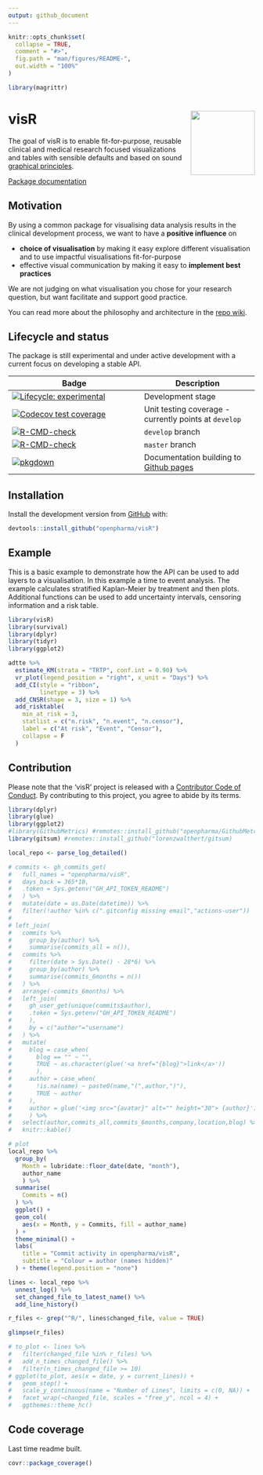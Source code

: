 ```yaml
---
output: github_document
---
```


<!-- README.md is generated from README.Rmd as part of the CICD process. -->
<!-- Please edit README.Rmd - but you do not need to build it! -->

```r
knitr::opts_chunk$set(
  collapse = TRUE,
  comment = "#>",
  fig.path = "man/figures/README-",
  out.width = "100%"
)

library(magrittr)
```

# visR <img src='man/figures/logo.png' align="right" height="131.5" />

The goal of visR is to enable fit-for-purpose, reusable clinical and medical research focused visualizations and tables with sensible defaults and based on sound [graphical principles](https://graphicsprinciples.github.io/).

[Package documentation](https://openpharma.github.io/visR/)

## Motivation

By using a common package for visualising data analysis results in the clinical development process, we want to have a **positive influence** on 

* **choice of visualisation** by making it easy explore different visualisation and to use impactful visualisations fit-for-purpose
* effective visual communication by making it easy to **implement best practices** 

We are not judging on what visualisation you chose for your research question, but want facilitate and support good practice.

You can read more about the philosophy and architecture in the [repo wiki](https://github.com/openpharma/visR/wiki).

## Lifecycle and status

The package is still experimental and under active development with a current focus on developing a stable API. 

<!-- badges: start -->

| Badge | Description
|----------------------|-------------------|
| [![Lifecycle: experimental](https://img.shields.io/badge/lifecycle-experimental-orange.svg)](https://www.tidyverse.org/lifecycle/#experimental)     | Development stage |
| [![Codecov test coverage](https://codecov.io/gh/openpharma/visR/branch/develop/graph/badge.svg)](https://codecov.io/gh/openpharma/visR?branch=develop) | Unit testing coverage - currently points at `develop` |
| [![R-CMD-check](https://github.com/openpharma/visR/actions/workflows/check-standard.yaml/badge.svg?branch=develop)](https://github.com/openpharma/visR/actions/workflows/check-standard.yaml) | `develop` branch |
| [![R-CMD-check](https://github.com/openpharma/visR/actions/workflows/check-standard.yaml/badge.svg?branch=master)](https://github.com/openpharma/visR/actions/workflows/check-standard.yaml) | `master` branch |
| [![pkgdown](https://github.com/openpharma/visR/actions/workflows/makedocs.yml/badge.svg)](https://github.com/openpharma/visR/actions/workflows/makedocs.yml) | Documentation building to [Github pages](https://openpharma.github.io/visR/) |
<!-- badges: end -->


## Installation

Install the development version from [GitHub](https://github.com/) with:

``` r
devtools::install_github("openpharma/visR")
```

## Example

This is a basic example to demonstrate how the API can be used to add layers to a visualisation. In this example a time to event analysis. The example calculates stratified Kaplan-Meier by treatment and then plots. Additional functions can be used to add uncertainty intervals, censoring information and a risk table. 

```r
library(visR)
library(survival)
library(dplyr)
library(tidyr) 
library(ggplot2)

adtte %>%
  estimate_KM(strata = "TRTP", conf.int = 0.90) %>%
  vr_plot(legend_position = "right", x_unit = "Days") %>%
  add_CI(style = "ribbon",
         linetype = 3) %>%
  add_CNSR(shape = 3, size = 1) %>%
  add_risktable(
    min_at_risk = 3,
    statlist = c("n.risk", "n.event", "n.censor"),
    label = c("At risk", "Event", "Censor"),
    collapse = F
  )
```


## Contribution 

Please note that the 'visR' project is released with a [Contributor Code of Conduct](CODE_OF_CONDUCT.md). By contributing to this project, you agree to abide by its terms.

```r
library(dplyr)
library(glue)
library(ggplot2)
#library(GithubMetrics) #remotes::install_github("openpharma/GithubMetrics")
library(gitsum) #remotes::install_github("lorenzwalthert/gitsum)

local_repo <- parse_log_detailed()

# commits <- gh_commits_get(
#   full_names = "openpharma/visR",
#   days_back = 365*10,
#   .token = Sys.getenv("GH_API_TOKEN_README")
#   ) %>%
#   mutate(date = as.Date(datetime)) %>%
#   filter(!author %in% c(".gitconfig missing email","actions-user"))
# 
# left_join(
#   commits %>%
#     group_by(author) %>%
#     summarise(commits_all = n()),
#   commits %>%
#     filter(date > Sys.Date() - 28*6) %>%
#     group_by(author) %>%
#     summarise(commits_6months = n())
#   ) %>%
#   arrange(-commits_6months) %>%
#   left_join(
#     gh_user_get(unique(commits$author),
#     .token = Sys.getenv("GH_API_TOKEN_README")
#     ),
#     by = c("author"="username")
#   ) %>%
#   mutate(
#     blog = case_when(
#       blog == "" ~ "",
#       TRUE ~ as.character(glue('<a href="{blog}">link</a>'))
#       ),
#     author = case_when(
#       !is.na(name) ~ paste0(name,"(",author,")"),
#       TRUE ~ author
#     ),
#     author = glue('<img src="{avatar}" alt="" height="30"> {author}')
#     ) %>%
#   select(author,commits_all,commits_6months,company,location,blog) %>%
#   knitr::kable()
```


```r

# plot
local_repo %>%
  group_by(
    Month = lubridate::floor_date(date, "month"),
    author_name
    ) %>%
  summarise(
    Commits = n()
  ) %>%
  ggplot() +
  geom_col(
    aes(x = Month, y = Commits, fill = author_name)
  ) +
  theme_minimal() +
  labs(
    title = "Commit activity in openpharma/visR",
    subtitle = "Colour = author (names hidden)"
  ) + theme(legend.position = "none")
```

```r
lines <- local_repo %>%
  unnest_log() %>%
  set_changed_file_to_latest_name() %>%
  add_line_history()

r_files <- grep("^R/", lines$changed_file, value = TRUE)

glimpse(r_files)

# to_plot <- lines %>%
#   filter(changed_file %in% r_files) %>%
#   add_n_times_changed_file() %>%
#   filter(n_times_changed_file >= 10)
# ggplot(to_plot, aes(x = date, y = current_lines)) + 
#   geom_step() + 
#   scale_y_continuous(name = "Number of Lines", limits = c(0, NA)) + 
#   facet_wrap(~changed_file, scales = "free_y", ncol = 4) +
#   ggthemes::theme_hc()
```

## Code coverage 

Last time readme built.

```r
covr::package_coverage()
```
